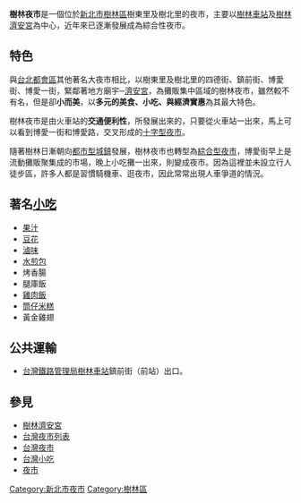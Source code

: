 '''樹林夜市'''是一個位於[[新北市|新北市]][[樹林區|樹林區]]樹東里及樹北里的夜市，主要以[[樹林車站|樹林車站]]及[[樹林濟安宮|樹林濟安宮]]為中心，近年來已逐漸發展成為綜合性夜市。

== 特色 ==
與[[台北都會區|台北都會區]]其他著名大夜市相比，以樹東里及樹北里的四德街、鎮前街、博愛街、博愛一街，緊鄰著地方廟宇─[[濟安宮|濟安宮]]，為攤販集中區域的樹林夜市，雖然較不有名，但是卻'''小而美'''，以'''多元的美食、小吃、與經濟實惠'''為其最大特色。

樹林夜市是由火車站的'''交通便利性'''，所發展出來的，只要從火車站一出來，馬上可以看到博愛一街和博愛路，交叉形成的[[十字型夜市|十字型夜市]]。

隨著樹林日漸朝向[[都市型城鎮|都市型城鎮]]發展，樹林夜市也轉型為[[綜合型夜市|綜合型夜市]]，博愛街早上是流動攤販聚集成的市場，晚上小吃攤一出來，則變成夜市。因為這裡並未設立行人徒步區，許多人都是習慣騎機車、逛夜市，因此常常出現人車爭道的情況。

==著名[[小吃列表#台灣|小吃]]==
*[[果汁|果汁]]
*[[豆花|豆花]]
*[[滷味|滷味]]
*[[水煎包|水煎包]]
*烤香腸
*腿庫飯
*[[雞肉飯|雞肉飯]]
*[[筒仔米糕|筒仔米糕]]
*黃金雞翅

== 公共運輸 ==
*[[台灣鐵路管理局|台灣鐵路管理局]][[樹林車站|樹林車站]]鎮前街（前站）出口。

== 參見 ==
* [[樹林濟安宮|樹林濟安宮]]
* [[台灣夜市列表|台灣夜市列表]]
* [[台灣夜市|台灣夜市]]
* [[台灣小吃|台灣小吃]]
* [[夜市|夜市]]

{{台灣小作品}}
{{新北市商圈}}

[[Category:新北市夜市|Category:新北市夜市]]
[[Category:樹林區|Category:樹林區]]